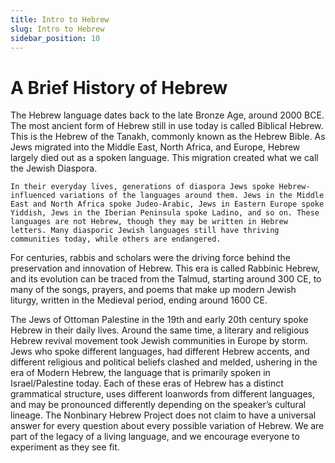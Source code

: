 ```yaml
---
title: Intro to Hebrew
slug: Intro to Hebrew
sidebar_position: 10
---
```

# A Brief History of Hebrew

The Hebrew language dates back to the late Bronze Age, around 2000 BCE. The most ancient form of Hebrew still in use today is called Biblical Hebrew. This is the Hebrew of the Tanakh, commonly known as the Hebrew Bible.  As Jews migrated into the Middle East, North Africa, and Europe, Hebrew largely died out as a spoken language. This migration created what we call the Jewish Diaspora. 


 	In their everyday lives, generations of diaspora Jews spoke Hebrew-influenced variations of the languages around them. Jews in the Middle East and North Africa spoke Judeo-Arabic, Jews in Eastern Europe spoke Yiddish, Jews in the Iberian Peninsula spoke Ladino, and so on. These languages are not Hebrew, though they may be written in Hebrew letters. Many diasporic Jewish languages still have thriving communities today, while others are endangered. 


For centuries, rabbis and scholars were the driving force behind the preservation and innovation of Hebrew. This era is called Rabbinic Hebrew, and its evolution can be traced from the Talmud, starting around 300 CE, to many of the songs, prayers, and poems that make up modern Jewish liturgy, written in the Medieval period, ending around 1600 CE.


The Jews of Ottoman Palestine in the 19th and early 20th century spoke Hebrew in their daily lives. Around the same time, a literary and religious Hebrew revival movement took Jewish communities in Europe by storm. Jews who spoke different languages, had different Hebrew accents, and different religious and political beliefs clashed and melded, ushering in the era of Modern Hebrew, the language that is primarily spoken in Israel/Palestine today. 
Each of these eras of Hebrew has a distinct grammatical structure, uses different loanwords from different languages, and may be pronounced differently depending on the speaker’s cultural lineage. The Nonbinary Hebrew Project does not claim to have a universal answer for every question about every possible variation of Hebrew. We are part of the legacy of a living language, and we encourage everyone to experiment as they see fit.
